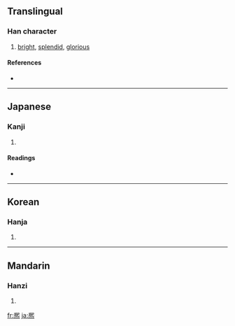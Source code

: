 {{also|熙|煕}}
==Translingual==

===Han character===
{{Han char|rn=86|rad=火|as=10|sn=14|four=|canj=竹山火 (HUF)}}

# [[bright]], [[splendid]], [[glorious]]

====References====
* {{Han ref|kx=0679.080|dkj=19292|dj=1090.030|hdz=32226.090|uh=7188|ud=29064}}

----

==Japanese==

===Kanji===
{{ja-kanji|grade=|rs=火10}}

# {{defn|Japanese}}

====Readings====
* {{ja-readings|on=[[き]] (ki)|kun=[[ひかる]] (hikaru), [[ひろい]] (hiroi), [[よろこぶ]] (yorokobu)}}

----

==Korean==

===Hanja===
{{ko-hanja|hangeul=희|eumhun=|rv=hui|mr=hŭi|y=huy}}

# {{defn|Korean}}

----

==Mandarin==

===Hanzi===
{{cmn-hanzi|pin=[[xī]] ([[xi1]])|wg=hsi<sup>1</sup>}}

# {{defn|Mandarin}}

[[fr:熈]]
[[ja:熈]]